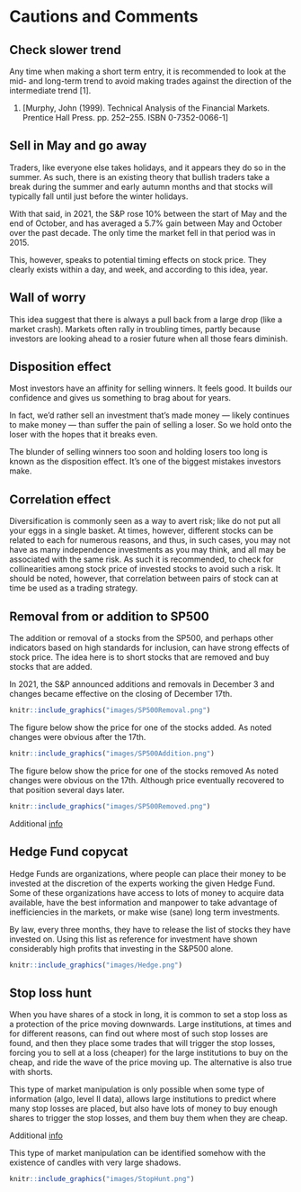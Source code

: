 # Cautions and Comments

## Check slower trend {-}

Any time when making a short term entry, it is recommended to look at the mid- and long-term trend to avoid making trades against the direction of the intermediate trend [1].

1. [Murphy, John (1999). Technical Analysis of the Financial Markets. Prentice Hall Press. pp. 252–255. ISBN 0-7352-0066-1] 

## Sell in May and go away {-}

Traders, like everyone else takes holidays, and it appears they do so in the summer. As such, there is an existing theory that bullish traders take a break during the summer and early autumn months and that stocks will typically fall until just before the winter holidays. 

With that said, in 2021, the S&P rose 10% between the start of May and the end of October, and has averaged a 5.7% gain between May and October over the past decade. The only time the market fell in that period was in 2015. 

This, however, speaks to potential timing effects on stock price. They clearly exists within a day, and week, and according to this idea, year.

## Wall of worry {-}

This idea suggest that there is always a pull back from a large drop (like a market crash). Markets often rally in troubling times, partly because investors are looking ahead to a rosier future when all those fears diminish.

## Disposition effect{-}

Most investors have an affinity for selling winners. It feels good. It builds our confidence and gives us something to brag about for years.

In fact, we’d rather sell an investment that’s made money — likely continues to make money — than suffer the pain of selling a loser. So we hold onto the loser with the hopes that it breaks even.

The blunder of selling winners too soon and holding losers too long is known as the disposition effect. It’s one of the biggest mistakes investors make.

## Correlation effect{-}

Diversification is commonly seen as a way to avert risk; like do not put all your eggs in a single basket.
At times, however, different stocks can be related to each for numerous reasons, and thus, in such cases, you may not have as many independence investments as you may think, and all may be associated with the same risk. As such it is recommended, to check for collinearities among stock price of invested stocks to avoid such a risk. It should be noted, however, that correlation between pairs of stock can at time be used as a trading strategy.

## Removal from or addition to SP500 {-}
The addition or removal of a stocks from the SP500, and perhaps other indicators based on high standards for inclusion, can have strong effects of stock price. The idea here is to short stocks that are removed and buy stocks that are added.

In 2021, the S&P announced additions and removals in December 3 and changes became effective on the closing of December 17th.

```r
knitr::include_graphics("images/SP500Removal.png")
```

The figure below show the price for one of the stocks added. As noted changes were obvious after the 17th.
```r
knitr::include_graphics("images/SP500Addition.png")
```


The figure below show the price for one of the stocks removed As noted changes were obvious on the 17th. Although price eventually recovered to that position several days later.
```r
knitr::include_graphics("images/SP500Removed.png")
```


Additional [info](https://www.smartkarma.com/insights/s-p500-rebalance-for-december-2021-rearranging-the-deckchairs)

## Hedge Fund copycat {-}
Hedge Funds are organizations, where people can place their money to be invested at the discretion of the experts working the given Hedge Fund. Some of these organizations have access to lots of money to acquire data available, have the best information and manpower to take advantage of inefficiencies in the markets, or make wise (sane) long term investments.

By law, every three months, they have to release the list of stocks they have invested on. Using this list as reference for investment have shown considerably high profits that investing in the S&P500 alone.

```r
knitr::include_graphics("images/Hedge.png")
```



## Stop loss hunt {-}

When you have shares of a stock in long, it is common to set a stop loss as a protection of the price moving downwards. Large institutions, at times and for different reasons, can find out where most of such stop losses are found, and then they place some trades that will trigger the stop losses, forcing you to sell at a loss (cheaper) for the large institutions to buy on the cheap, and ride the wave of the price moving up. The alternative is also true with shorts.

This type of market manipulation is only possible when some type of information (algo, level II data), allows large institutions to predict where many stop losses are placed, but also have lots of money to buy enough shares to trigger the stop losses, and them buy them when they are cheap.

Additional [info](https://forextraininggroup.com/stop-loss-hunting-by-forex-brokers-and-professionals/)

This type of market manipulation can be identified somehow with the existence of candles with very large shadows.

```r
knitr::include_graphics("images/StopHunt.png")
```


